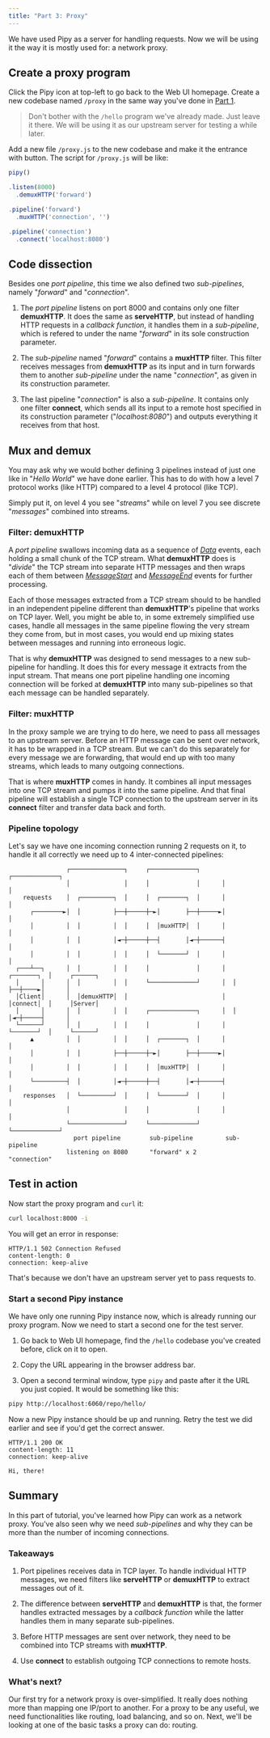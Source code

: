 ```yaml
---
title: "Part 3: Proxy"
---
```



We have used Pipy as a server for handling requests. Now we will be using it
the way it is mostly used for: a network proxy.

## Create a proxy program

Click the Pipy icon at top-left to go back to the Web UI homepage. Create
a new codebase named `/proxy` in the same way you've done in
[Part 1](/tutorial/01-hello#create-a-pipy-program).

> Don't bother with the `/hello` program we've already made. Just leave it there.
> We will be using it as our upstream server for testing a while later.

Add a new file `/proxy.js` to the new codebase and make it the entrance
with <FlagIcon/> button. The script for `/proxy.js` will be like:

``` js
pipy()

.listen(8000)
  .demuxHTTP('forward')

.pipeline('forward')
  .muxHTTP('connection', '')

.pipeline('connection')
  .connect('localhost:8080')
```

## Code dissection

Besides one _port pipeline_, this time we also defined two _sub-pipelines_,
namely "_forward_" and "_connection_".

1. The _port pipeline_ listens on port 8000 and contains only one
   filter **demuxHTTP**. It does the same as **serveHTTP**, but instead of
   handling HTTP requests in a _callback function_, it handles them in
   a _sub-pipeline_, which is refered to under the name "_forward_" in its
   sole construction parameter.

2. The _sub-pipeline_ named "_forward_" contains a **muxHTTP** filter.
   This filter receives messages from **demuxHTTP** as its input and in turn
   forwards them to another _sub-pipeline_ under the name "_connection_", as
   given in its construction parameter.

3. The last pipeline "_connection_" is also a _sub-pipeline_. It contains
   only one filter **connect**, which sends all its input to a remote host
   specified in its construction parameter ("_localhost:8080_") and outputs
   everything it receives from that host.

## Mux and demux

You may ask why we would bother defining 3 pipelines instead of just one like
in "_Hello World_" we have done earlier. This has to do with how a level 7
protocol works (like HTTP) compared to a level 4 protocol (like TCP).

Simply put it, on level 4 you see "_streams_" while on level 7 you see discrete
"_messages_" combined into streams.

### Filter: demuxHTTP

A _port pipeline_ swallows incoming data as a sequence of
[_Data_](/reference/api/Data) events, each holding a small chunk of
the TCP stream. What **demuxHTTP** does is "_divide_" the TCP stream
into separate HTTP messages and then wraps each of them between
[_MessageStart_](/reference/api/MessageStart) and
[_MessageEnd_](/reference/api/MessageEnd) events for further processing.

Each of those messages extracted from a TCP stream should to be handled
in an independent pipeline different than **demuxHTTP**'s pipeline that works
on TCP layer. Well, you might be able to, in some extremely simplified use cases,
handle all messages in the same pipeline flowing the very stream they come from,
but in most cases, you would end up mixing states between messages and running
into erroneous logic.

That is why **demuxHTTP** was designed to send messages to a new sub-pipeline
for handling. It does this for every message it extracts from the input stream.
That means one port pipeline handling one incoming connection will be forked
at **demuxHTTP** into many sub-pipelines so that each message can be handled
separately.

### Filter: muxHTTP

In the proxy sample we are trying to do here, we need to pass all messages to
an upstream server. Before an HTTP message can be sent over network, it has
to be wrapped in a TCP stream. But we can't do this separately for every
message we are forwarding, that would end up with too many streams, which leads
to many outgoing connections.

That is where **muxHTTP** comes in handy. It combines all input messages into
one TCP stream and pumps it into the same pipeline. And that final pipeline
will establish a single TCP connection to the upstream server in its **connect**
filter and transfer data back and forth.

### Pipeline topology

Let's say we have one incoming connection running 2 requests on it, to handle it
all correctly we need up to 4 inter-connected pipelines:

```
                ┌───────────────┐     ┌─────────────┐      ┌─────────────┐
                │               │     │             │      │             │
    requests    │  ┌─────────┐  │     │  ┌───────┐  │      │             │
      ┌────────►│  │         ├──┼─────┼─►│       ├──┼─────►│             │
      │         │  │         │  │     │  │muxHTTP│  │      │             │
      │         │  │         │◄─┼─────┼──┤       │◄─┼──────┤             │
      │         │  │         │  │     │  └───────┘  │      │             │
  ┌───┴──┐      │  │         │  │     │             │      │  ┌───────┐  │     ┌──────┐
  │      │      │  │         │  │     └─────────────┘      │  │       ├──┼────►│      │
  │Client│      │  │demuxHTTP│  │                          │  │connect│  │     │Server│
  │      │      │  │         │  │     ┌─────────────┐      │  │       │◄─┼─────┤      │
  └──────┘      │  │         │  │     │             │      │  └───────┘  │     └──────┘
      ▲         │  │         │  │     │  ┌───────┐  │      │             │
      │         │  │         ├──┼─────┼─►│       ├──┼─────►│             │
      │         │  │         │  │     │  │muxHTTP│  │      │             │
      └─────────┤  │         │◄─┼─────┼──┤       │◄─┼──────┤             │
    responses   │  └─────────┘  │     │  └───────┘  │      │             │
                │               │     │             │      │             │
                └───────────────┘     └─────────────┘      └─────────────┘
                  port pipeline        sub-pipeline         sub-pipeline
                listening on 8080      "forward" x 2        "connection"
```

## Test in action

Now start the proxy program and `curl` it:

``` sh
curl localhost:8000 -i
```

You will get an error in response:

```
HTTP/1.1 502 Connection Refused
content-length: 0
connection: keep-alive
```

That's because we don't have an upstream server yet to pass requests to.

### Start a second Pipy instance

We have only one running Pipy instance now, which is already running
our proxy program. Now we need to start a second one for the test server.

1. Go back to Web UI homepage, find the `/hello` codebase you've created before,
   click on it to open.

2. Copy the URL appearing in the browser address bar.

3. Open a second terminal window, type `pipy` and paste after it the URL you
   just copied. It would be something like this:

```sh
pipy http://localhost:6060/repo/hello/
```

Now a new Pipy instance should be up and running. Retry the test we did earlier
and see if you'd get the correct answer.

```
HTTP/1.1 200 OK
content-length: 11
connection: keep-alive

Hi, there!
```

## Summary

In this part of tutorial, you've learned how Pipy can work as a network proxy.
You've also seen why we need _sub-pipelines_ and why they can be more than
the number of incoming connections.

### Takeaways

1. Port pipelines receives data in TCP layer. To handle individual HTTP messages,
   we need filters like **serveHTTP** or **demuxHTTP** to extract messages
   out of it.

2. The difference between **serveHTTP** and **demuxHTTP** is that, the former
   handles extracted messages by a _callback function_ while the latter handles
   them in many separate sub-pipelines.

3. Before HTTP messages are sent over network, they need to be combined into
   TCP streams with **muxHTTP**.

4. Use **connect** to establish outgoing TCP connections to remote hosts.

### What's next?

Our first try for a network proxy is over-simplified. It really does nothing
more than mapping one IP/port to another. For a proxy to be any useful, we need
functionalities like routing, load balancing, and so on. Next, we'll be looking
at one of the basic tasks a proxy can do: routing.
